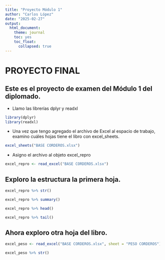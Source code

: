 ```yaml
---
title: "Proyecto Módulo 1"
author: "Carlos López"
date: "2025-02-27"
output: 
  html_document:
    theme: journal
    toc: yes
    toc_float:
      collapsed: true
---
```




# PROYECTO FINAL

## Este es el proyecto de examen del Módulo 1 del diplomado.


+ Llamo las librerías dplyr y readxl
```r
library(dplyr)
library(readxl)
```

+ Una vez que tengo agregado el archivo de Excel al espacio de trabajo, examino cuáles hojas tiene el libro con excel_sheets.

```r
excel_sheets("BASE CORDEROS.xlsx")
```
+ Asigno el archivo al objeto excel_repro

```r
excel_repro <- read_excel("BASE CORDEROS.xlsx")
```

## Exploro la estructura la primera hoja. 

```r
excel_repro %>% str()
```

```r
excel_repro %>% summary()
```
```r
excel_repro %>% head()
```
```r
excel_repro %>% tail()
```
## Ahora exploro otra hoja del libro. 

```r
excel_peso <- read_excel("BASE CORDEROS.xlsx", sheet = "PESO CORDEROS")
```
```r
excel_peso %>% str()
```


